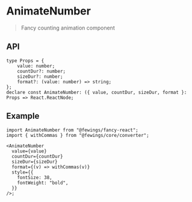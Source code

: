 
# AnimateNumber

> Fancy counting animation component

## API

```tsx
type Props = {
    value: number;
    countDur?: number;
    sizeDur?: number;
    format?: (value: number) => string;
};
declare const AnimateNumber: ({ value, countDur, sizeDur, format }: Props => React.ReactNode;
```

## Example

<AnimateNumberExample />

```tsx
import AnimateNumber from "@fewings/fancy-react";
import { withCommas } from "@fewings/core/converter";

<AnimateNumber
  value={value}
  countDur={countDur}
  sizeDur={sizeDur}
  format={(v) => withCommas(v)}
  style={{
    fontSize: 38,
    fontWeight: "bold",
  }}
/>;
```
